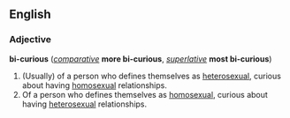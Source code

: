 ==English==
===Adjective===
'''bi-curious''' (''[[comparative]]'' '''more bi-curious''', ''[[superlative]]'' '''most bi-curious''')

# (Usually) of a person who defines themselves as [[heterosexual]], curious about having [[homosexual]] relationships.
#Of a person who defines themselves as [[homosexual]], curious about having [[heterosexual]] relationships.